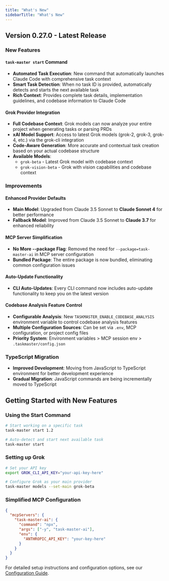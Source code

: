 ```yaml
---
title: "What's New"
sidebarTitle: "What's New"
---
```


## Version 0.27.0 - Latest Release

### New Features

#### `task-master start` Command
- **Automated Task Execution**: New command that automatically launches Claude Code with comprehensive task context
- **Smart Task Detection**: When no task ID is provided, automatically detects and starts the next available task
- **Rich Context**: Provides complete task details, implementation guidelines, and codebase information to Claude Code

#### Grok Provider Integration
- **Full Codebase Context**: Grok models can now analyze your entire project when generating tasks or parsing PRDs
- **xAI Model Support**: Access to latest Grok models (grok-2, grok-3, grok-4, etc.) via the grok-cli integration
- **Code-Aware Generation**: More accurate and contextual task creation based on your actual codebase structure
- **Available Models**: 
  - `grok-beta` - Latest Grok model with codebase context
  - `grok-vision-beta` - Grok with vision capabilities and codebase context

### Improvements

#### Enhanced Provider Defaults
- **Main Model**: Upgraded from Claude 3.5 Sonnet to **Claude Sonnet 4** for better performance
- **Fallback Model**: Improved from Claude 3.5 Sonnet to **Claude 3.7** for enhanced reliability

#### MCP Server Simplification
- **No More --package Flag**: Removed the need for `--package=task-master-ai` in MCP server configuration
- **Bundled Package**: The entire package is now bundled, eliminating common configuration issues

#### Auto-Update Functionality
- **CLI Auto-Updates**: Every CLI command now includes auto-update functionality to keep you on the latest version

#### Codebase Analysis Feature Control
- **Configurable Analysis**: New `TASKMASTER_ENABLE_CODEBASE_ANALYSIS` environment variable to control codebase analysis features
- **Multiple Configuration Sources**: Can be set via `.env`, MCP configuration, or project config files
- **Priority System**: Environment variables > MCP session env > `.taskmaster/config.json`

### TypeScript Migration
- **Improved Development**: Moving from JavaScript to TypeScript environment for better development experience
- **Gradual Migration**: JavaScript commands are being incrementally moved to TypeScript

## Getting Started with New Features

### Using the Start Command
```bash
# Start working on a specific task
task-master start 1.2

# Auto-detect and start next available task  
task-master start
```

### Setting up Grok
```bash
# Set your API key
export GROK_CLI_API_KEY="your-api-key-here"

# Configure Grok as your main provider
task-master models --set-main grok-beta
```

### Simplified MCP Configuration
```json
{
  "mcpServers": {
    "task-master-ai": {
      "command": "npx",
      "args": ["-y", "task-master-ai"],
      "env": {
        "ANTHROPIC_API_KEY": "your-key-here"
      }
    }
  }
}
```

For detailed setup instructions and configuration options, see our [Configuration Guide](/docs/getting-started/quick-start/configuration-quick).